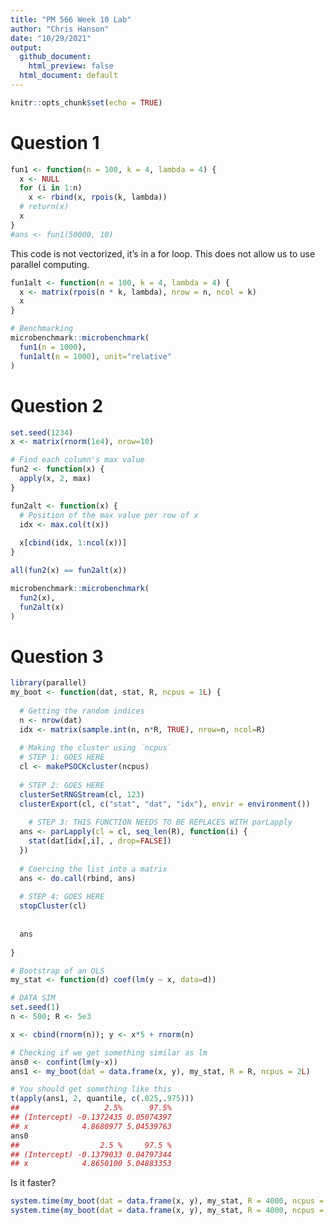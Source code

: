 ```yaml
---
title: "PM 566 Week 10 Lab"
author: "Chris Hanson"
date: "10/29/2021"
output:
  github_document:
    html_preview: false
  html_document: default
---
```


```r
knitr::opts_chunk$set(echo = TRUE)
```

# Question 1

```r
fun1 <- function(n = 100, k = 4, lambda = 4) {
  x <- NULL
  for (i in 1:n)
    x <- rbind(x, rpois(k, lambda))
  # return(x)
  x
}
#ans <- fun1(50000, 10)
```

This code is not vectorized, it's in a for loop. This does not allow us to use parallel computing.

```r
fun1alt <- function(n = 100, k = 4, lambda = 4) {
  x <- matrix(rpois(n * k, lambda), nrow = n, ncol = k)
  x
}
```

```r
# Benchmarking
microbenchmark::microbenchmark(
  fun1(n = 1000),
  fun1alt(n = 1000), unit="relative"
)
```

# Question 2

```r
set.seed(1234)
x <- matrix(rnorm(1e4), nrow=10)

# Find each column's max value
fun2 <- function(x) {
  apply(x, 2, max)
}
```

```r
fun2alt <- function(x) {
  # Position of the max value per row of x
  idx <- max.col(t(x))
  
  x[cbind(idx, 1:ncol(x))]
}
```

```r
all(fun2(x) == fun2alt(x))
```


```r
microbenchmark::microbenchmark(
  fun2(x),
  fun2alt(x)
)
```

# Question 3

```r
library(parallel)
my_boot <- function(dat, stat, R, ncpus = 1L) {
  
  # Getting the random indices
  n <- nrow(dat)
  idx <- matrix(sample.int(n, n*R, TRUE), nrow=n, ncol=R)
 
  # Making the cluster using `ncpus`
  # STEP 1: GOES HERE
  cl <- makePSOCKcluster(ncpus)
  
  # STEP 2: GOES HERE
  clusterSetRNGStream(cl, 123)
  clusterExport(cl, c("stat", "dat", "idx"), envir = environment())
  
    # STEP 3: THIS FUNCTION NEEDS TO BE REPLACES WITH parLapply
  ans <- parLapply(cl = cl, seq_len(R), function(i) {
    stat(dat[idx[,i], , drop=FALSE])
  })
  
  # Coercing the list into a matrix
  ans <- do.call(rbind, ans)
  
  # STEP 4: GOES HERE
  stopCluster(cl)
  
  
  ans
  
}
```

```r
# Bootstrap of an OLS
my_stat <- function(d) coef(lm(y ~ x, data=d))

# DATA SIM
set.seed(1)
n <- 500; R <- 5e3

x <- cbind(rnorm(n)); y <- x*5 + rnorm(n)

# Checking if we get something similar as lm
ans0 <- confint(lm(y~x))
ans1 <- my_boot(dat = data.frame(x, y), my_stat, R = R, ncpus = 2L)

# You should get something like this
t(apply(ans1, 2, quantile, c(.025,.975)))
##                   2.5%      97.5%
## (Intercept) -0.1372435 0.05074397
## x            4.8680977 5.04539763
ans0
##                  2.5 %     97.5 %
## (Intercept) -0.1379033 0.04797344
## x            4.8650100 5.04883353
```

Is it faster?

```r
system.time(my_boot(dat = data.frame(x, y), my_stat, R = 4000, ncpus = 1L))
system.time(my_boot(dat = data.frame(x, y), my_stat, R = 4000, ncpus = 2L))

```

